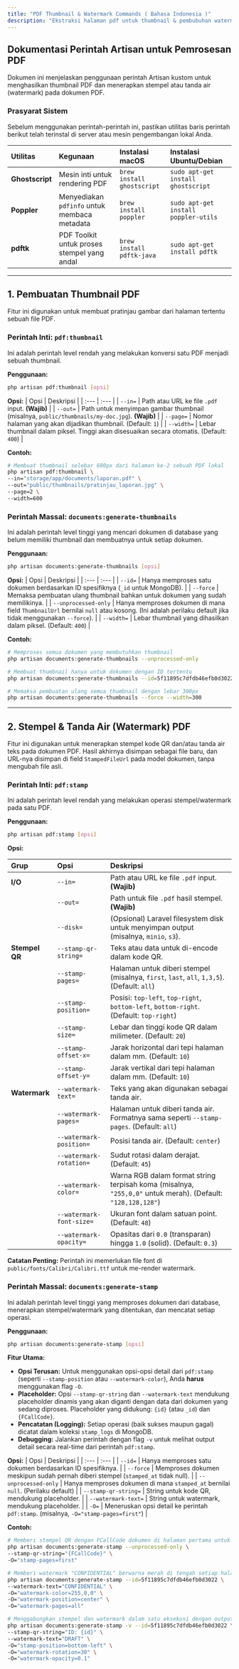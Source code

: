 ```yaml
---
title: "PDF Thumbnail & Watermark Commands ( Bahasa Indonesia )"
description: "Ekstraksi halaman pdf untuk thumbnail & pembubuhan watermark pada dokumen pdf"
---
```


## Dokumentasi Perintah Artisan untuk Pemrosesan PDF

Dokumen ini menjelaskan penggunaan perintah Artisan kustom untuk menghasilkan thumbnail PDF dan menerapkan stempel atau tanda air (watermark) pada dokumen PDF.

### Prasyarat Sistem

Sebelum menggunakan perintah-perintah ini, pastikan utilitas baris perintah berikut telah terinstal di server atau mesin pengembangan lokal Anda.

| Utilitas | Kegunaan | Instalasi macOS | Instalasi Ubuntu/Debian |
| :--- | :--- | :--- | :--- |
| **Ghostscript** | Mesin inti untuk rendering PDF | `brew install ghostscript` | `sudo apt-get install ghostscript` |
| **Poppler** | Menyediakan `pdfinfo` untuk membaca metadata | `brew install poppler` | `sudo apt-get install poppler-utils` |
| **pdftk** | PDF Toolkit untuk proses stempel yang andal | `brew install pdftk-java` | `sudo apt-get install pdftk` |

---

## 1. Pembuatan Thumbnail PDF

Fitur ini digunakan untuk membuat pratinjau gambar dari halaman tertentu sebuah file PDF.

### Perintah Inti: `pdf:thumbnail`

Ini adalah perintah level rendah yang melakukan konversi satu PDF menjadi sebuah thumbnail.

**Penggunaan:**
```bash
php artisan pdf:thumbnail [opsi]
```

**Opsi:**
| Opsi | Deskripsi |
| :--- | :--- |
| `--in=` | Path atau URL ke file `.pdf` input. **(Wajib)** |
| `--out=` | Path untuk menyimpan gambar thumbnail (misalnya, `public/thumbnails/my-doc.jpg`). **(Wajib)** |
| `--page=` | Nomor halaman yang akan dijadikan thumbnail. (Default: `1`) |
| `--width=` | Lebar thumbnail dalam piksel. Tinggi akan disesuaikan secara otomatis. (Default: `400`) |

**Contoh:**
```bash
# Membuat thumbnail selebar 600px dari halaman ke-2 sebuah PDF lokal
php artisan pdf:thumbnail \
--in="storage/app/documents/laporan.pdf" \
--out="public/thumbnails/pratinjau_laporan.jpg" \
--page=2 \
--width=600
```

### Perintah Massal: `documents:generate-thumbnails`

Ini adalah perintah level tinggi yang mencari dokumen di database yang belum memiliki thumbnail dan membuatnya untuk setiap dokumen.

**Penggunaan:**
```bash
php artisan documents:generate-thumbnails [opsi]
```

**Opsi:**
| Opsi | Deskripsi |
| :--- | :--- |
| `--id=` | Hanya memproses satu dokumen berdasarkan ID spesifiknya (`_id` untuk MongoDB). |
| `--force` | Memaksa pembuatan ulang thumbnail bahkan untuk dokumen yang sudah memilikinya. |
| `--unprocessed-only` | Hanya memproses dokumen di mana field `ThumbnailUrl` bernilai `null` atau kosong. (Ini adalah perilaku default jika tidak menggunakan `--force`). |
| `--width=` | Lebar thumbnail yang dihasilkan dalam piksel. (Default: `400`) |

**Contoh:**
```bash
# Memproses semua dokumen yang membutuhkan thumbnail
php artisan documents:generate-thumbnails --unprocessed-only

# Membuat thumbnail hanya untuk dokumen dengan ID tertentu
php artisan documents:generate-thumbnails --id=5f11895c7dfdb46efb0d3022

# Memaksa pembuatan ulang semua thumbnail dengan lebar 300px
php artisan documents:generate-thumbnails --force --width=300
```

---

## 2. Stempel & Tanda Air (Watermark) PDF

Fitur ini digunakan untuk menerapkan stempel kode QR dan/atau tanda air teks pada dokumen PDF. Hasil akhirnya disimpan sebagai file baru, dan URL-nya disimpan di field `StampedFileUrl` pada model dokumen, tanpa mengubah file asli.

### Perintah Inti: `pdf:stamp`

Ini adalah perintah level rendah yang melakukan operasi stempel/watermark pada satu PDF.

**Penggunaan:**
```bash
php artisan pdf:stamp [opsi]
```

**Opsi:**

| Grup | Opsi | Deskripsi |
| :--- | :--- | :--- |
| **I/O** | `--in=` | Path atau URL ke file `.pdf` input. **(Wajib)** |
| | `--out=` | Path untuk file `.pdf` hasil stempel. **(Wajib)** |
| | `--disk=` | (Opsional) Laravel filesystem disk untuk menyimpan output (misalnya, `minio`, `s3`). |
| **Stempel QR** | `--stamp-qr-string=` | Teks atau data untuk di-encode dalam kode QR. |
| | `--stamp-pages=` | Halaman untuk diberi stempel (misalnya, `first`, `last`, `all`, `1,3,5`). (Default: `all`) |
| | `--stamp-position=`| Posisi: `top-left`, `top-right`, `bottom-left`, `bottom-right`. (Default: `top-right`) |
| | `--stamp-size=` | Lebar dan tinggi kode QR dalam milimeter. (Default: `20`) |
| | `--stamp-offset-x=`| Jarak horizontal dari tepi halaman dalam mm. (Default: `10`) |
| | `--stamp-offset-y=`| Jarak vertikal dari tepi halaman dalam mm. (Default: `10`) |
| **Watermark** | `--watermark-text=` | Teks yang akan digunakan sebagai tanda air. |
| | `--watermark-pages=`| Halaman untuk diberi tanda air. Formatnya sama seperti `--stamp-pages`. (Default: `all`) |
| | `--watermark-position=`| Posisi tanda air. (Default: `center`) |
| | `--watermark-rotation=`| Sudut rotasi dalam derajat. (Default: `45`) |
| | `--watermark-color=`| Warna RGB dalam format string terpisah koma (misalnya, `"255,0,0"` untuk merah). (Default: `"128,128,128"`) |
| | `--watermark-font-size=`| Ukuran font dalam satuan point. (Default: `48`) |
| | `--watermark-opacity=`| Opasitas dari `0.0` (transparan) hingga `1.0` (solid). (Default: `0.3`) |

**Catatan Penting:** Perintah ini memerlukan file font di `public/fonts/Calibri/Calibri.ttf` untuk me-render watermark.

### Perintah Massal: `documents:generate-stamp`

Ini adalah perintah level tinggi yang memproses dokumen dari database, menerapkan stempel/watermark yang ditentukan, dan mencatat setiap operasi.

**Penggunaan:**
```bash
php artisan documents:generate-stamp [opsi]
```

**Fitur Utama:**
*   **Opsi Terusan:** Untuk menggunakan opsi-opsi detail dari `pdf:stamp` (seperti `--stamp-position` atau `--watermark-color`), Anda **harus** menggunakan flag `-O`.
*   **Placeholder:** Opsi `--stamp-qr-string` dan `--watermark-text` mendukung placeholder dinamis yang akan diganti dengan data dari dokumen yang sedang diproses. Placeholder yang didukung: `{id}` (atau `_id`) dan `{FCallCode}`.
*   **Pencatatan (Logging):** Setiap operasi (baik sukses maupun gagal) dicatat dalam koleksi `stamp_logs` di MongoDB.
*   **Debugging:** Jalankan perintah dengan flag `-v` untuk melihat output detail secara real-time dari perintah `pdf:stamp`.

**Opsi:**
| Opsi | Deskripsi |
| :--- | :--- |
| `--id=` | Hanya memproses satu dokumen berdasarkan ID spesifiknya. |
| `--force` | Memproses dokumen meskipun sudah pernah diberi stempel (`stamped_at` tidak null). |
| `--unprocessed-only` | Hanya memproses dokumen di mana `stamped_at` bernilai `null`. (Perilaku default) |
| `--stamp-qr-string=` | String untuk kode QR, mendukung placeholder. |
| `--watermark-text=` | String untuk watermark, mendukung placeholder. |
| `-O=` | Meneruskan opsi detail ke perintah `pdf:stamp`. (misalnya, `-O="stamp-pages=first"`) |

**Contoh:**
```bash
# Memberi stempel QR dengan FCallCode dokumen di halaman pertama untuk semua dokumen yang belum diproses
php artisan documents:generate-stamp --unprocessed-only \
--stamp-qr-string="{FCallCode}" \
-O="stamp-pages=first"

# Memberi watermark "CONFIDENTIAL" berwarna merah di tengah setiap halaman untuk satu dokumen
php artisan documents:generate-stamp --id=5f11895c7dfdb46efb0d3022 \
--watermark-text="CONFIDENTIAL" \
-O="watermark-color=255,0,0" \
-O="watermark-position=center" \
-O="watermark-pages=all"

# Menggabungkan stempel dan watermark dalam satu eksekusi dengan output verbose untuk debugging
php artisan documents:generate-stamp -v --id=5f11895c7dfdb46efb0d3022 \
--stamp-qr-string="ID: {id}" \
--watermark-text="DRAFT" \
-O="stamp-position=bottom-left" \
-O="watermark-rotation=30" \
-O="watermark-opacity=0.1"
```